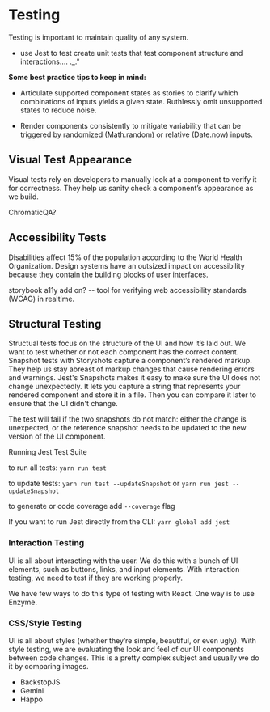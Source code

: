 
<Meta title="Introduction|Testing" />

# Testing 
Testing is important to maintain quality of any system.
- use Jest to test create unit tests that test component structure and interactions.... ._."

**Some best practice tips to keep in mind:**
- Articulate supported component states as stories to clarify which combinations of inputs yields a given state. Ruthlessly omit unsupported states to reduce noise.

- Render components consistently to mitigate variability that can be triggered by randomized (Math.random) or relative (Date.now) inputs.

## Visual Test Appearance
Visual tests rely on developers to manually look at a component to verify it for correctness. They help us sanity check a component’s appearance as we build. 

ChromaticQA?

## Accessibility Tests
Disabilities affect 15% of the population according to the World Health Organization. Design systems have an outsized impact on accessibility because they contain the building blocks of user interfaces. 

storybook a11y add on? -- tool for verifying web accessibility standards (WCAG) in realtime.

## Structural Testing
Structual tests focus on the structure of the UI and how it’s laid out. We want to test whether or not each component has the correct content. Snapshot tests with Storyshots capture a component’s rendered markup. They help us stay abreast of markup changes that cause rendering errors and warnings. Jest's Snapshots makes it easy to make sure the UI does not change unexpectedly. It lets you capture a string that represents your rendered component and store it in a file. Then you can compare it later to ensure that the UI didn't change.

The test will fail if the two snapshots do not match: either the change is unexpected, or the reference snapshot needs to be updated to the new version of the UI component.

Running Jest Test Suite

to run all tests: `yarn run test`

to update tests: `yarn run test --updateSnapshot` or `yarn run jest --updateSnapshot`

to generate or code coverage add `--coverage` flag

If you want to run Jest directly from the CLI: `yarn global add jest`

### Interaction Testing
UI is all about interacting with the user. We do this with a bunch of UI elements, such as buttons, links, and input elements. With interaction testing, we need to test if they are working properly.

We have few ways to do this type of testing with React. One way is to use Enzyme.

### CSS/Style Testing
UI is all about styles (whether they’re simple, beautiful, or even ugly). With style testing, we are evaluating the look and feel of our UI components between code changes. This is a pretty complex subject and usually we do it by comparing images.
- BackstopJS
- Gemini
- Happo